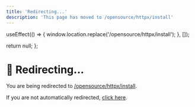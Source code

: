 ```yaml
---
title: 'Redirecting...'
description: 'This page has moved to /opensource/httpx/install'
---
```



  useEffect(() => {
    window.location.replace('/opensource/httpx/install');
  }, []);
  
  return null;
};

<RedirectComponent />

# 🔄 Redirecting...

You are being redirected to [/opensource/httpx/install](/opensource/httpx/install).

If you are not automatically redirected, [click here](/opensource/httpx/install).

<script dangerouslySetInnerHTML={{
  __html: `
    setTimeout(function() {
      if (typeof window !== 'undefined') {
        window.location.href = '/opensource/httpx/install';
      }
    }, 100);
  `
}} />